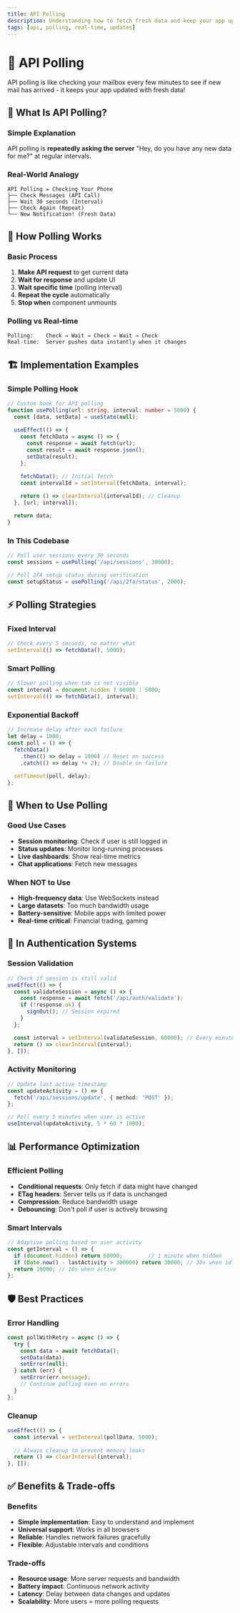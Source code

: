 ```yaml
---
title: API Polling
description: Understanding how to fetch fresh data and keep your app updated
tags: [api, polling, real-time, updates]
---
```


# 🔄 API Polling

API polling is like checking your mailbox every few minutes to see if new mail has arrived - it keeps your app updated with fresh data!

## 🤔 What Is API Polling?

### Simple Explanation
API polling is **repeatedly asking the server** "Hey, do you have any new data for me?" at regular intervals.

### Real-World Analogy
```
API Polling = Checking Your Phone
├── Check Messages (API Call)
├── Wait 30 seconds (Interval)
├── Check Again (Repeat)
└── New Notification! (Fresh Data)
```

## 🔄 How Polling Works

### Basic Process
1. **Make API request** to get current data
2. **Wait for response** and update UI
3. **Wait specific time** (polling interval)
4. **Repeat the cycle** automatically
5. **Stop when** component unmounts

### Polling vs Real-time
```
Polling:    Check → Wait → Check → Wait → Check
Real-time:  Server pushes data instantly when it changes
```

## 🏗️ Implementation Examples

### Simple Polling Hook
```ts
// Custom hook for API polling
function usePolling(url: string, interval: number = 5000) {
  const [data, setData] = useState(null);
  
  useEffect(() => {
    const fetchData = async () => {
      const response = await fetch(url);
      const result = await response.json();
      setData(result);
    };

    fetchData(); // Initial fetch
    const intervalId = setInterval(fetchData, interval);
    
    return () => clearInterval(intervalId); // Cleanup
  }, [url, interval]);

  return data;
}
```

### In This Codebase
```ts
// Poll user sessions every 30 seconds
const sessions = usePolling('/api/sessions', 30000);

// Poll 2FA setup status during verification
const setupStatus = usePolling('/api/2fa/status', 2000);
```

## ⚡ Polling Strategies

### Fixed Interval
```ts
// Check every 5 seconds, no matter what
setInterval(() => fetchData(), 5000);
```

### Smart Polling
```ts
// Slower polling when tab is not visible
const interval = document.hidden ? 60000 : 5000;
setInterval(() => fetchData(), interval);
```

### Exponential Backoff
```ts
// Increase delay after each failure
let delay = 1000;
const poll = () => {
  fetchData()
    .then(() => delay = 1000) // Reset on success
    .catch(() => delay *= 2); // Double on failure
  
  setTimeout(poll, delay);
};
```

## 🎯 When to Use Polling

### Good Use Cases
- **Session monitoring**: Check if user is still logged in
- **Status updates**: Monitor long-running processes
- **Live dashboards**: Show real-time metrics
- **Chat applications**: Fetch new messages

### When NOT to Use
- **High-frequency data**: Use WebSockets instead
- **Large datasets**: Too much bandwidth usage
- **Battery-sensitive**: Mobile apps with limited power
- **Real-time critical**: Financial trading, gaming

## 🔐 In Authentication Systems

### Session Validation
```ts
// Check if session is still valid
useEffect(() => {
  const validateSession = async () => {
    const response = await fetch('/api/auth/validate');
    if (!response.ok) {
      signOut(); // Session expired
    }
  };

  const interval = setInterval(validateSession, 60000); // Every minute
  return () => clearInterval(interval);
}, []);
```

### Activity Monitoring
```ts
// Update last active timestamp
const updateActivity = () => {
  fetch('/api/sessions/update', { method: 'POST' });
};

// Poll every 5 minutes when user is active
useInterval(updateActivity, 5 * 60 * 1000);
```

## 📊 Performance Optimization

### Efficient Polling
- **Conditional requests**: Only fetch if data might have changed
- **ETag headers**: Server tells us if data is unchanged
- **Compression**: Reduce bandwidth usage
- **Debouncing**: Don't poll if user is actively browsing

### Smart Intervals
```ts
// Adaptive polling based on user activity
const getInterval = () => {
  if (document.hidden) return 60000;        // 1 minute when hidden
  if (Date.now() - lastActivity > 300000) return 30000; // 30s when idle
  return 10000; // 10s when active
};
```

## 🛡️ Best Practices

### Error Handling
```ts
const pollWithRetry = async () => {
  try {
    const data = await fetchData();
    setData(data);
    setError(null);
  } catch (err) {
    setError(err.message);
    // Continue polling even on errors
  }
};
```

### Cleanup
```ts
useEffect(() => {
  const interval = setInterval(pollData, 5000);
  
  // Always cleanup to prevent memory leaks
  return () => clearInterval(interval);
}, []);
```

## ✅ Benefits & Trade-offs

### Benefits
- **Simple implementation**: Easy to understand and implement
- **Universal support**: Works in all browsers
- **Reliable**: Handles network failures gracefully
- **Flexible**: Adjustable intervals and conditions

### Trade-offs
- **Resource usage**: More server requests and bandwidth
- **Battery impact**: Continuous network activity
- **Latency**: Delay between data changes and updates
- **Scalability**: More users = more polling requests 